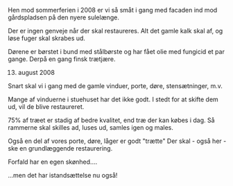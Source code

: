Hen mod sommerferien i 2008 er vi så småt i gang med facaden ind mod gårdspladsen på den nyere sulelænge.

Der er ingen genveje når der skal restaureres. Alt det gamle kalk skal af, og løse fuger skal skrabes ud.

Dørene er børstet i bund med stålbørste og har fået olie med fungicid et par gange. Derpå en gang finsk trætjære.







13. august 2008

Snart skal vi i gang med de gamle vinduer, porte, døre, stensætninger, m.v.

Mange af vinduerne i stuehuset har det ikke godt. I stedt for at skifte dem ud, vil de blive restaureret.



























75% af træet er stadig af bedre kvalitet, end træ der kan købes i dag. Så rammerne skal skilles ad, luses ud, samles igen og males.

Også en del af vores porte, døre, låger er godt "trætte" Der skal - også her - ske en grundlæggende restaurering.





























Forfald har en egen skønhed....

...men det har istandsættelse nu også!